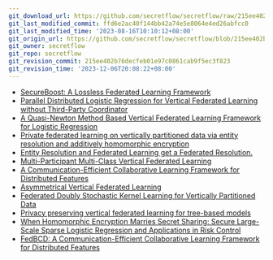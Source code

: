 ```yaml
---
git_download_url: https://github.com/secretflow/secretflow/raw/215ee402b76decfeb01e97c0861cab9f5ec3f823/docs/awesome-pets/papers/applications/ppml/fl/vertical.md
git_last_modified_commit: ffd6e2ac40f144bb42a74e5e8064e4ed26abfcc0
git_last_modified_time: '2023-08-16T10:10:12+08:00'
git_origin_url: https://github.com/secretflow/secretflow/blob/215ee402b76decfeb01e97c0861cab9f5ec3f823/docs/awesome-pets/papers/applications/ppml/fl/vertical.md
git_owner: secretflow
git_repo: secretflow
git_revision_commit: 215ee402b76decfeb01e97c0861cab9f5ec3f823
git_revision_time: '2023-12-06T20:08:22+08:00'
---
```


- [SecureBoost: A Lossless Federated Learning Framework](https://arxiv.org/pdf/1901.08755.pdf)
- [Parallel Distributed Logistic Regression for Vertical Federated Learning without Third-Party Coordinator](https://arxiv.org/pdf/1911.09824.pdf)
- [A Quasi-Newton Method Based Vertical Federated Learning Framework for Logistic Regression](https://arxiv.org/pdf/1912.00513.pdf)
- [Private federated learning on vertically partitioned data via entity resolution and additively homomorphic encryption](https://arxiv.org/pdf/1711.10677.pdf)
- [Entity Resolution and Federated Learning get a Federated Resolution.](https://arxiv.org/pdf/1803.04035.pdf)
- [Multi-Participant Multi-Class Vertical Federated Learning](https://arxiv.org/pdf/2001.11154.pdf)
- [A Communication-Efficient Collaborative Learning Framework for Distributed Features](https://arxiv.org/pdf/1912.11187.pdf)
- [Asymmetrical Vertical Federated Learning](https://arxiv.org/pdf/2004.07427.pdf)
- [Federated Doubly Stochastic Kernel Learning for Vertically Partitioned Data](https://dl.acm.org/doi/10.1145/3394486.3403298)
- [Privacy preserving vertical federated learning for tree-based models](https://arxiv.org/pdf/2008.06170.pdf)
- [When Homomorphic Encryption Marries Secret Sharing: Secure Large-Scale Sparse Logistic Regression and Applications in Risk Control](https://arxiv.org/pdf/2008.08753.pdf)
- [FedBCD: A Communication-Efficient Collaborative Learning Framework for Distributed Features](https://ieeexplore.ieee.org/document/9855231/)

